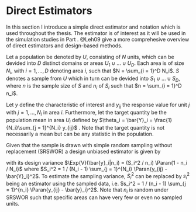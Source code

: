 # Direct Estimators

In this section I introduce a simple direct estimator and notation which 
is used throughout the thesis. The estimator is of interest as it will be
used in the simulation studies in Part \ref{part:results}. @Leh09 give a more 
comprehesive overview of direct estimators and design-based methods.

Let a population be denoted by $U$, consisting of $N$ units, which can be devided
into $D$ distinct domains or areas $U_1 \cup \dots \cup U_D$. Each area is of
size $N_i$, with $i = 1, \dots, D$ denoting area $i$, such that $N = \sum_{i =
  1}^D N_i$. $S$ denotes a sample from $U$ which in turn can be devided into $S_1
\cup \dots \cup S_D$, where $n$ is the sample size of $S$ and $n_i$ of $S_i$
  such that $n = \sum_{i = 1}^D n_i$.

Let $y$ define the characteristic of interest and $y_{ij}$ the response value 
for unit $j$ with $j = 1, \dots, N_i$ in area $i$. Furthermore, let the target 
quantity be the population mean in area $U_i$ defined by $\theta_i = \bar{Y}_i =
\frac{1}{N_i}\sum_{j = 1}^{N_i} y_{ij}$ . Note that the target quantity is not
necessarily a mean but can be any statistic in the population.

Given that the sample is drawn with simple random sampling without replacement
(SRSWOR) a design unbiased estimator is given by

\empty{
\begin{align}
\bar{y}_i = \frac{1}{n_i}\sum_{j = 1}^{n_i} y_{ij}\label{eq:sampleMean}
\end{align}
}with its design variance $\Exp{V}(\bar{y}_i|n_i) = (S_i^2 / n_i) \Paran{1 - n_i 
/ N_i}$ where $S_i^2 = 1 / (N_i - 1) \sum_{j = 1}^{N_i} \Paran{y_{ij} - 
\bar{Y}_i}^2$. To estimate the sampling variance, $S^2_i$ can be replaced by 
$s_i^2$ being an estimator using the sampled data, i.e. $s_i^2 = 1 / (n_i - 1) 
\sum_{j = 1}^{n_i} \Paran{y_{ij} - \bar{y}_i}^2$. Note that $n_i$ is random
under SRSWOR such that specific areas can have very few or even no sampled
units.
